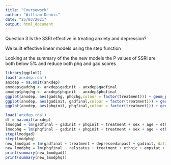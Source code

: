 ```yaml
---
title: "Coursework"
author: "William Dennis"
date: "25/03/2021"
output: html_document
---
```


Question 3
Is the SSRI effective in treating anxiety and depression?

We built effective linear models using the step function

Looking at the summary of the the new models the P values of SSRI are both below 5% and reduce both phq and gad scores 

```r
library(ggplot2)
load('anxdep.rda')
anxdep = na.omit(anxdep)
anxdep$gadchg <- anxdep$gadinit - anxdep$gadfinal
anxdep$phqchg <- anxdep$phqinit - anxdep$phqfinal
ggplot(anxdep, aes(gadchg, phqchg,colour = factor(treatment))) + geom_point() + geom_smooth() + ggtitle('Plot of Change in GAD vs change in PHQ')
ggplot(anxdep, aes(gadinit, gadfinal,colour = factor(treatment))) + geom_point() + geom_smooth() + ggtitle('Plot of GADINIT vs GADFINAL')
ggplot(anxdep, aes(phqinit, phqfinal,colour = factor(treatment))) + geom_point() + geom_smooth() + ggtitle('Plot of PHQINIT vs PHQFINAL')
```


```r
load('anxdep.rda')
df = na.omit(anxdep)
lmodgad = lm(gadfinal ~ gadinit + phqinit + treatment + sex + age + ethnic + finance + education + empstat + relstatus + depressedinpast, data = df)
lmodphq = lm(phqfinal ~ gadinit + phqinit + treatment + sex + age + ethnic + finance + education + empstat + relstatus + depressedinpast, data = df)
step(lmodgad)
step(lmodphq)
new_lmodgad = lm(gadfinal ~ treatment + depressedinpast + gadinit, data = df)
new_lmodphq = lm(phqfinal ~ relstatus + treatment + ethnic + empstat + finance + phqinit, data = df)
print(summary(new_lmodgad))
print(summary(new_lmodphq))
```




